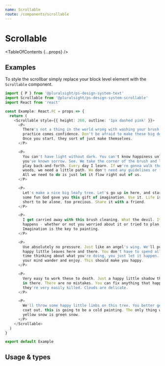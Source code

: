 ```yaml
---
name: Scrollable
route: /components/scrollable
---
```



# Scrollable

<TableOfContents {...props} />

## Examples

To style the scrollbar simply replace your block level element with the
`Scrollable` component.

```typescript
import { P } from '@pluralsight/ps-design-system-text'
import Scrollable from '@pluralsight/ps-design-system-scrollable'
import React from 'react'

const Example: React.FC = props => {
  return (
    <Scrollable style={{ height: 260, outline: '1px dashed pink' }}>
      <P>
        There's not a thing in the world wrong with washing your brush. With
        practice comes confidence. Don't be afraid to make these big decisions.
        Once you start, they sort of just make themselves.
      </P>

      <P>
        You can't have light without dark. You can't know happiness unless
        you've known sorrow. See. We take the corner of the brush and let it
        play back-and-forth. Every day I learn. If we're gonna walk though the
        woods, we need a little path. We don't need any guidelines or formats.
        All we need to do is just let it flow right out of us.
      </P>

      <P>
        Let's make a nice big leafy tree. Let's go up in here, and start having
        some fun God gave you this gift of imagination. Use it. Life is too
        short to be alone, too precious. Share it with a friend.
      </P>

      <P>
        I get carried away with this brush cleaning. What the devil. It just
        happens - whether or not you worried about it or tried to plan it.
        Imagination is the key to painting.
      </P>

      <P>
        Use absolutely no pressure. Just like an angel's wing. We'll put some
        happy little leaves here and there. You don't have to spend all your
        time thinking about what you're doing, you just let it happen. Just let
        your mind wander and enjoy. This should make you happy.
      </P>

      <P>
        Very easy to work these to death. Just a happy little shadow that lives
        in there. There are no mistakes. You can fix anything that happens. But
        they're very easily killed. Clouds are delicate.
      </P>

      <P>
        We'll throw some happy little limbs on this tree. You better get your
        coat out, this is going to be a cold painting. The only thing worse than
        yellow snow is green snow.
      </P>
    </Scrollable>
  )
}

export default Example
```

## Usage & types

<Usage
  install="npm install @pluralsight/ps-design-system-scrollable"
  import="import Scrollable from '@pluralsight/ps-design-system-scrollable'"
  packageName="scrollable"
  version={props.version}
/>

<TypesTable>
  <TypesProp name="renderContent" type="(props: { children: React.ReactNode, onScroll: React.UIEventHandler, [cssSelector: string]: '' }, ref: React.Ref) => React.ReactNode" default="Renders as a div" desc="Scrollable content render prop" />
  <TypesProp name="children" required type="React.ReactNode" desc="Content to make scrollable" />
</TypesTable>
